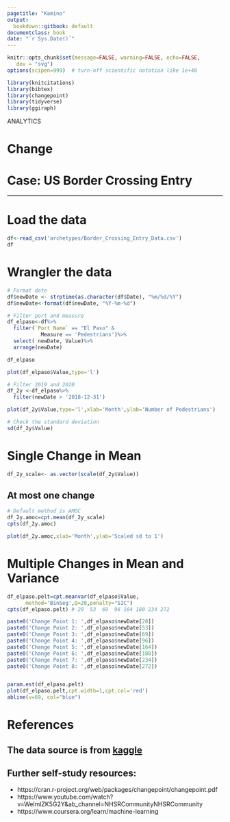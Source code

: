 ```yaml
---
pagetitle: "Kamino"
output:
  bookdown::gitbook: default
documentclass: book
date: "`r Sys.Date()`"
---
```



```r

knitr::opts_chunk$set(message=FALSE, warning=FALSE, echo=FALSE,
   dev = "svg")
options(scipen=999)  # turn-off scientific notation like 1e+48

library(knitcitations)
library(bibtex)
library(changepoint)
library(tidyverse)
library(ggiraph)


```

ANALYTICS 


# Change
# Case: US Border Crossing Entry


***

# Load the data
```r


df<-read_csv('archetypes/Border_Crossing_Entry_Data.csv')
df
```

# Wrangler the data

```r

# Format date
df$newDate <- strptime(as.character(df$Date), "%m/%d/%Y")
df$newDate<-format(df$newDate, "%Y-%m-%d")

# Filter port and measure
df_elpaso<-df%>%
  filter(`Port Name` == "El Paso" & 
           Measure == 'Pedestrians')%>%
  select( newDate, Value)%>%
  arrange(newDate)

df_elpaso
```

```r
plot(df_elpaso$Value,type='l')

# Filter 2019 and 2020
df_2y <-df_elpaso%>%
  filter(newDate > '2018-12-31')
```

```r

plot(df_2y$Value,type='l',xlab='Month',ylab='Number of Pedestrians')

# Check the standard deviation
sd(df_2y$Value)


```

# Single Change in Mean

```r

df_2y_scale<- as.vector(scale(df_2y$Value))


```

## At most one change

```r

# Default method is AMOC
df_2y.amoc=cpt.mean(df_2y_scale)
cpts(df_2y.amoc)

plot(df_2y.amoc,xlab='Month',ylab='Scaled sd to 1')

```



# Multiple Changes in Mean and Variance

```r


df_elpaso.pelt=cpt.meanvar(df_elpaso$Value,
      method='BinSeg',Q=20,penalty="SIC")
cpts(df_elpaso.pelt) # 20  53  69  96 164 180 234 272

paste0('Change Point 1: ',df_elpaso$newDate[20])
paste0('Change Point 2: ',df_elpaso$newDate[53])
paste0('Change Point 3: ',df_elpaso$newDate[69])
paste0('Change Point 4: ',df_elpaso$newDate[96])
paste0('Change Point 5: ',df_elpaso$newDate[164])
paste0('Change Point 6: ',df_elpaso$newDate[180])
paste0('Change Point 7: ',df_elpaso$newDate[234])
paste0('Change Point 8: ',df_elpaso$newDate[272])


param.est(df_elpaso.pelt)
plot(df_elpaso.pelt,cpt.width=1,cpt.col='red')
abline(v=69, col="blue")
```




# References
## The data source is from [kaggle](https://www.kaggle.com/divyansh22/us-border-crossing-data)

## Further self-study resources:

* https://cran.r-project.org/web/packages/changepoint/changepoint.pdf
* https://www.youtube.com/watch?v=WelmlZK5G2Y&ab_channel=NHSRCommunityNHSRCommunity
* https://www.coursera.org/learn/machine-learning

